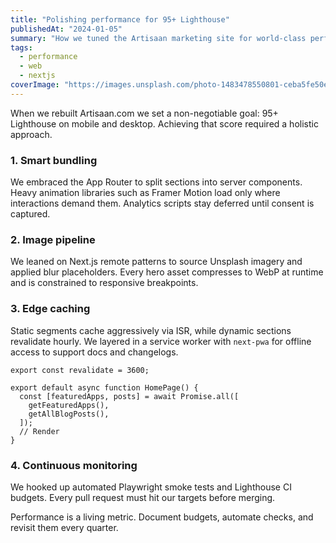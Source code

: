 ```yaml
---
title: "Polishing performance for 95+ Lighthouse"
publishedAt: "2024-01-05"
summary: "How we tuned the Artisaan marketing site for world-class performance."
tags:
  - performance
  - web
  - nextjs
coverImage: "https://images.unsplash.com/photo-1483478550801-ceba5fe50e8e"
---
```


When we rebuilt Artisaan.com we set a non-negotiable goal: 95+ Lighthouse on mobile and desktop. Achieving that score required a holistic approach.

### 1. Smart bundling

We embraced the App Router to split sections into server components. Heavy animation libraries such as Framer Motion load only where interactions demand them. Analytics scripts stay deferred until consent is captured.

### 2. Image pipeline

We leaned on Next.js remote patterns to source Unsplash imagery and applied blur placeholders. Every hero asset compresses to WebP at runtime and is constrained to responsive breakpoints.

### 3. Edge caching

Static segments cache aggressively via ISR, while dynamic sections revalidate hourly. We layered in a service worker with `next-pwa` for offline access to support docs and changelogs.

```tsx
export const revalidate = 3600;

export default async function HomePage() {
  const [featuredApps, posts] = await Promise.all([
    getFeaturedApps(),
    getAllBlogPosts(),
  ]);
  // Render
}
```

### 4. Continuous monitoring

We hooked up automated Playwright smoke tests and Lighthouse CI budgets. Every pull request must hit our targets before merging.

<Callout type="warning" title="Avoid regressions">
Performance is a living metric. Document budgets, automate checks, and revisit them every quarter.
</Callout>
